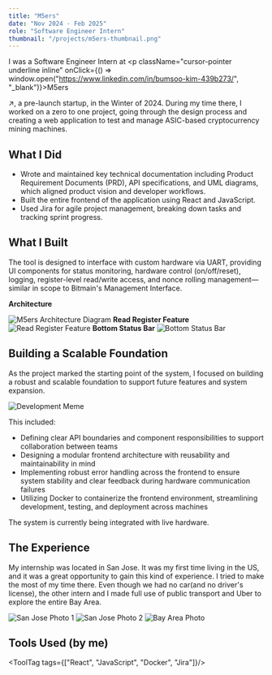 ```yaml
---
title: "M5ers"
date: "Nov 2024 - Feb 2025"
role: "Software Engineer Intern"
thumbnail: "/projects/m5ers-thumbnail.png"
---
```



I was a Software Engineer Intern at <p className="cursor-pointer underline inline" onClick={() => window.open("https://www.linkedin.com/in/bumsoo-kim-439b273/", "_blank")}>M5ers</p> ↗, a pre-launch startup, in the Winter of 2024.
During my time there, I worked on a zero to one project, going through the design process and
creating a web application to test and manage ASIC-based cryptocurrency mining machines.
<br/>

## What I Did
- Wrote and maintained key technical documentation including Product Requirement Documents (PRD), API specifications, and UML diagrams,
which aligned product vision and developer workflows.
- Built the entire frontend of the application using React and JavaScript.
- Used Jira for agile project management, breaking down tasks and tracking sprint progress.

## What I Built
The tool is designed to interface with custom hardware via UART, providing UI components for status monitoring, 
hardware control (on/off/reset), logging, register-level read/write access, and nonce rolling management—similar in scope to Bitmain's Management Interface.
<br/>

**Architecture**

<img 
  src="/projects/m5ers-architecture.png" 
  alt="M5ers Architecture Diagram" 
  className="mx-auto rounded-lg w-full my-4" 
/>
**Read Register Feature**
<img 
  src="/projects/m5ers-screenshot-0.png" 
  alt="Read Register Feature" 
  className="mx-auto rounded-lg w-full my-4" 
/>
**Bottom Status Bar**
<img 
  src="/projects/m5ers-status-bar.png" 
  alt="Bottom Status Bar" 
  className="mx-auto rounded-lg w-full my-4" 
/>

## Building a Scalable Foundation
As the project marked the starting point of the system, I focused on building a robust and scalable foundation to support future features and system expansion.

<img 
  src="/projects/m5ers-meme.jpg" 
  alt="Development Meme" 
  className="mx-auto rounded-lg w-72 my-4" 
/>

This included:
- Defining clear API boundaries and component responsibilities to support collaboration between teams
- Designing a modular frontend architecture with reusability and maintainability in mind
- Implementing robust error handling across the frontend to ensure system stability and clear feedback during hardware communication failures
- Utilizing Docker to containerize the frontend environment, streamlining development, testing, and deployment across machines

The system is currently being integrated with live hardware.

## The Experience
My internship was located in San Jose.
It was my first time living in the US, and it was a great opportunity to gain this kind of experience.
I tried to make the most of my time there. Even though we had no car(and no driver's license),
the other intern and I made full use of public transport and Uber to explore the entire Bay Area.

<div className="flex flex-row mx-auto">
<img 
  src="/projects/IMG_1380.jpg" 
  alt="San Jose Photo 1" 
  className="rounded-lg w-1/4 object-cover my-4 mr-2" 
/>
<img 
  src="/projects/IMG_1259.jpg" 
  alt="San Jose Photo 2" 
  className="rounded-lg w-1/4 object-cover my-4 mr-2" 
/>
<img 
  src="/projects/IMG_3421.png" 
  alt="Bay Area Photo" 
  className="rounded-lg w-2/4 object-cover my-4"
/>
</div>

## Tools Used (by me)
<ToolTag tags={["React", "JavaScript", "Docker", "Jira"]}/>